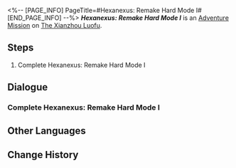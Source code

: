 <%-- [PAGE_INFO]
PageTitle=#Hexanexus: Remake Hard Mode I#
[END_PAGE_INFO] --%>
{{Stub|Dialogue.}}
{{Mission Infobox
|id            = 8025219
|title         = 
|image         = <!--Mission Hexanexus Remake Hard Mode I.png-->
|type          = Adventure
|event_name    = 
|chapter       = 
|requirements  = {{subst:void|<!--Unknown: {"Type":"Manual"}-->}}
|summary       = <!--official mission summary from Fate's Atlas-->
|characters    = Trailblazer
|startLocation = [[The Xianzhou Luofu]] - [[The Shackling Prison]]
|world         = The Xianzhou Luofu
|area          = The Shackling Prison
|prev          = 
|next          = 
|rewards       = 
}}
'''''Hexanexus: Remake Hard Mode I''''' is an [[Adventure Mission]] on [[The Xianzhou Luofu]].

==Steps==
# Complete Hexanexus: Remake Hard Mode I

<!--
==Gameplay Notes==

--><!--
==Trial Character==

-->
==Dialogue==
{{Stub Dialogue}}
===Complete Hexanexus: Remake Hard Mode I{{subst:void|<!--802521901-->}}===
{{Mission Description|type=adventure|location=The Shackling Prison|Complete Hexanexus: Remake Hard Mode I}}
{{Dialogue Start}}
:{{tx}}
{{Dialogue End}}

==Other Languages==
{{Other Languages
|en   = Hexanexus: Remake Hard Mode I
|zhs  = 「枘凿六合•Remake」困难模式I
|zht  = 「枘鑿六合•Remake」困難模式I
|ja   = 「枘構立方・リメイク」難易度・困難I
|ko   = 「모순된 결합체•Remake」 어려움 모드 I
|es   = Hexanexus: Reedición: modo difícil&nbsp;I
|fr   = Mode difficile I de l'Hexanexus V2
|ru   = Гексанексус: Remake - Сложный режим I
|th   = Hexanexus: Remake โหมดยาก I
|vi   = "Khối Lục Giác - Remake" Chế Độ Khó I
|de   = Hexanexus: Remake – Schwerer Modus I
|id   = "Hexanexus: Remake" Mode Sulit I
|pt   = Hexanexus: Remake - Modo Difícil I
}}

==Change History==
{{Change History|2.5}}
